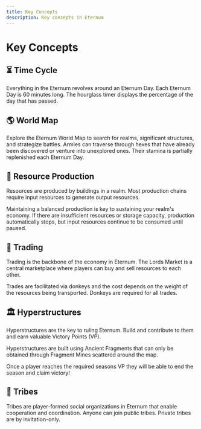 ```yaml
---
title: Key Concepts
description: Key concepts in Eternum
---
```


# Key Concepts

## ⏳ Time Cycle

Everything in the Eternum revolves around an Eternum Day. Each Eternum Day is 60 minutes long. The hourglass timer
displays the percentage of the day that has passed.

## 🌎 World Map

Explore the Eternum World Map to search for realms, significant structures, and strategize battles. Armies can traverse
through hexes that have already been discovered or venture into unexplored ones. Their stamina is partially replenished
each Eternum Day.

## 💎 Resource Production

Resources are produced by buildings in a realm. Most production chains require input resources to generate output
resources.

Maintaining a balanced production is key to sustaining your realm's economy. If there are insufficient resources or
storage capacity, production automatically stops, but input resources continue to be consumed until paused.

## 🤝 Trading

Trading is the backbone of the economy in Eternum. The Lords Market is a central marketplace where players can buy and
sell resources to each other.

Trades are facilitated via donkeys and the cost depends on the weight of the resources being transported. Donkeys are
required for all trades.

## 🏛️ Hyperstructures

Hyperstructures are the key to ruling Eternum. Build and contribute to them and earn valuable Victory Points (VP).

Hyperstructures are built using Ancient Fragments that can only be obtained through Fragment Mines scattered around the
map.

Once a player reaches the required seasons VP they will be able to end the season and claim victory!

## 👥 Tribes

Tribes are player-formed social organizations in Eternum that enable cooperation and coordination. Anyone can join
public tribes. Private tribes are by invitation-only.

